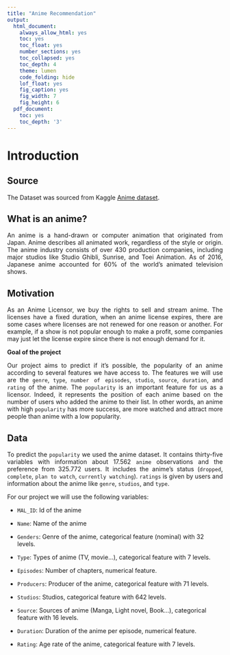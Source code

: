 ```yaml
---
title: "Anime Recommendation"
output:
  html_document:
    always_allow_html: yes
    toc: yes
    toc_float: yes
    number_sections: yes
    toc_collapsed: yes
    toc_depth: 4
    theme: lumen
    code_folding: hide
    lof_float: yes
    fig_caption: yes
    fig_width: 7
    fig_height: 6
  pdf_document:
    toc: yes
    toc_depth: '3'
---
```


# Introduction

## Source

The Dataset was sourced from Kaggle [Anime dataset](https://www.kaggle.com/hernan4444/anime-recommendation-database-2020?select=watching_status.csv).


## What is an anime?

<p style="text-align:justify;">An anime is a hand-drawn or computer animation that originated from Japan. Anime describes all animated work, regardless of the style or origin. The anime industry consists of over 430 production companies, including major studios like Studio Ghibli, Sunrise, and Toei Animation. As of 2016, Japanese anime accounted for 60% of the world's animated television shows.</p>


## Motivation

<p style="text-align:justify;">As an Anime Licensor, we buy the rights to sell and stream anime. The licenses have a fixed duration, when an anime license expires, there are some cases where licenses are not renewed for one reason or another. For example, if a show is not popular enough to make a profit, some companies may just let the license expire since there is not enough demand for it.</p>

__Goal of the project__

<p style="text-align:justify;">Our project aims to predict if it's possible, the popularity of an anime according to several features we have access to. The features we will use are the `genre`, `type`, `number of episodes`, `studio`, `source`, `duration`, and `rating` of the anime. The `popularity` is an important feature for us as a licensor. Indeed, it represents the position of each anime based on the number of users who added the anime to their list. In other words, an anime with high `popularity` has more success, are more watched and attract more people than anime with a low popularity.</p>

## Data

<p style="text-align:justify;">To predict the `popularity` we used the anime dataset. It contains thirty-five variables with information about 17.562 `anime` observations and the preference from 325.772 users. It includes the anime's status (`dropped`, `complete`, `plan to watch`, `currently watching`). `ratings` is given by users and information about the anime like `genre`, `studios`, and `type`.</p>

For our project we will use the following variables:

- `MAL_ID`: Id of the anime

- `Name`: Name of the anime

- `Genders`: Genre of the anime, categorical feature (nominal) with 32 levels.

- `Type`: Types of anime (TV, movie...), categorical feature with 7 levels.

- `Episodes`: Number of chapters, numerical feature.

- `Producers`: Producer of the anime, categorical feature with 71 levels.

- `Studios`: Studios, categorical feature with 642 levels.

- `Source`: Sources of anime (Manga, Light novel, Book...), categorical feature with 16 levels.

- `Duration`: Duration of the anime per episode, numerical feature.

- `Rating`: Age rate of the anime, categorical feature with 7 levels.

